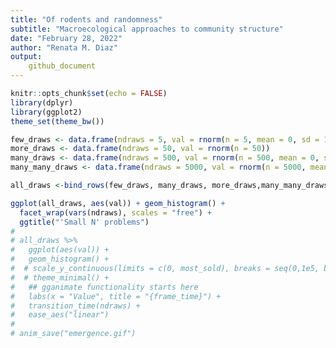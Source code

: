 ```yaml
---
title: "Of rodents and randomness"
subtitle: "Macroecological approaches to community structure"
date: "February 28, 2022"
author: "Renata M. Diaz"
output: 
    github_document
---
```


```r
knitr::opts_chunk$set(echo = FALSE)
library(dplyr)
library(ggplot2)
theme_set(theme_bw())
```


```r

few_draws <- data.frame(ndraws = 5, val = rnorm(n = 5, mean = 0, sd = 1))
more_draws <- data.frame(ndraws = 50, val = rnorm(n = 50))
many_draws <- data.frame(ndraws = 500, val = rnorm(n = 500, mean = 0, sd = 1))
many_many_draws <- data.frame(ndraws = 5000, val = rnorm(n = 5000, mean = 0, sd = 1))

all_draws <-bind_rows(few_draws, many_draws, more_draws,many_many_draws)

ggplot(all_draws, aes(val)) + geom_histogram() +
  facet_wrap(vars(ndraws), scales = "free") + 
  ggtitle("'Small N' problems")
# 
# all_draws %>%
#   ggplot(aes(val)) +
#   geom_histogram() +
#  # scale_y_continuous(limits = c(0, most_sold), breaks = seq(0,1e5, by = 5000)) +
#  # theme_minimal() +
#   ## gganimate functionality starts here
#   labs(x = "Value", title = "{frame_time}") +
#   transition_time(ndraws) +
#   ease_aes("linear")
# 
# anim_save("emergence.gif")
```
